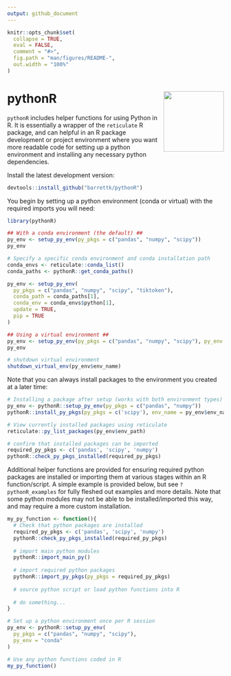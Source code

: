 ```yaml
---
output: github_document
---
```


<!-- README.md is generated from README.Rmd. Please edit that file -->

```r
knitr::opts_chunk$set(
  collapse = TRUE,
  eval = FALSE,
  comment = "#>",
  fig.path = "man/figures/README-",
  out.width = "100%"
)
```

# pythonR <a href='https://github.com/barrettk/pythonR'><img src='man/figures/logo.png' align="right" height="140" /></a>

`pythonR` includes helper functions for using Python in R. It is essentially a wrapper of the `reticulate` R package, and can helpful in an R package development or project environment where you want more readable code for setting up a python environment and installing any necessary python dependencies.

Install the latest development version:
```r
devtools::install_github("barrettk/pythonR")
```


You begin by setting up a python environment (conda or virtual) with the required imports you will need:
```r
library(pythonR)

## With a conda environment (the default) ##
py_env <- setup_py_env(py_pkgs = c("pandas", "numpy", "scipy"))
py_env

# Specify a specific conda environment and conda installation path
conda_envs <- reticulate::conda_list()
conda_paths <- pythonR::get_conda_paths()

py_env <- setup_py_env(
  py_pkgs = c("pandas", "numpy", "scipy", "tiktoken"),
  conda_path = conda_paths[1],
  conda_env = conda_envs$python[1],
  update = TRUE,
  pip = TRUE
)

## Using a virtual environment ##
py_env <- setup_py_env(py_pkgs = c("pandas", "numpy", "scipy"), py_env = "virtual")
py_env

# shutdown virtual environment
shutdown_virtual_env(py_env$env_name)
```

Note that you can always install packages to the environment you created at a later time:
```r
# Installing a package after setup (works with both environment types)
py_env <- pythonR::setup_py_env(py_pkgs = c("pandas", "numpy"))
pythonR::install_py_pkgs(py_pkgs = c('scipy'), env_name = py_env$env_name)

# View currently installed packages using reticulate
reticulate::py_list_packages(py_env$env_path)

# confirm that installed packages can be imported
required_py_pkgs <- c('pandas', 'scipy', 'numpy')
pythonR::check_py_pkgs_installed(required_py_pkgs)
```


Additional helper functions are provided for ensuring required python packages are installed or importing them at various stages within an R function/script. A simple example is provided below, but see `?pythonR_examples` for fully fleshed out examples and more details. Note that some python modules may not be able to be installed/imported this way, and may require a more custom installation.


```r
my_py_function <- function(){
  # Check that python packages are installed
  required_py_pkgs <- c('pandas', 'scipy', 'numpy')
  pythonR::check_py_pkgs_installed(required_py_pkgs)
  
  # import main python modules
  pythonR::import_main_py()
  
  # import required python packages
  pythonR::import_py_pkgs(py_pkgs = required_py_pkgs)
  
  # source python script or load python functions into R
  
  # do something...
}
```


```r
# Set up a python environment once per R session
py_env <- pythonR::setup_py_env(
  py_pkgs = c("pandas", "numpy", "scipy"),
  py_env = "conda"
)

# Use any python functions coded in R
my_py_function()
```

